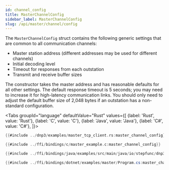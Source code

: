 ```yaml
---
id: channel_config
title: MasterChannelConfig
sidebar_label: MasterChannelConfig
slug: /api/master/channel/config
---
```



The `MasterChannelConfig` struct contains the following generic settings that are common to all communication channels:

* Master station address (different addresses may be used for different channels)
* Initial decoding level
* Timeout for responses from each outstation
* Transmit and receive buffer sizes

The constructor takes the master address and has reasonable defaults for all other settings. The default response timeout is 5 seconds; you may need to increase it for high-latency communication links. You should only need to adjust the default buffer size of 2,048 bytes if an outstation has a non-standard configuration.

<Tabs
groupId="language"
defaultValue="Rust"
values={[
{label: 'Rust', value: 'Rust'},
{label: 'C', value: 'C'},
{label: 'Java', value: 'Java'},
{label: 'C#', value: 'C#'},
]}>
<TabItem value="Rust">

```rust
{{#include ../dnp3/examples/master_tcp_client.rs:master_channel_config}}
```

</TabItem>
<TabItem value="C">

```c
{{#include ../ffi/bindings/c/master_example.c:master_channel_config}}
```

</TabItem>
<TabItem value="Java">

```java
{{#include ../ffi/bindings/java/examples/src/main/java/io/stepfunc/dnp3/examples/MasterExample.java:master_channel_config}}
```

</TabItem>
<TabItem value="C#">

```csharp
{{#include ../ffi/bindings/dotnet/examples/master/Program.cs:master_channel_config}}
```

</TabItem>
</Tabs>



